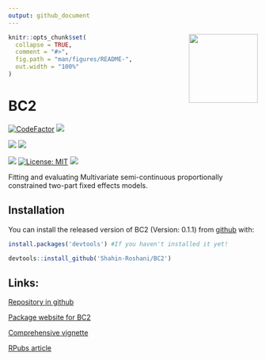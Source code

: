 ```yaml
---
output: github_document
---
```


<img src='man/figures/logo.png' align="right" height="139" />

<!-- README.md is generated from README.Rmd. Please edit that file -->

```r
knitr::opts_chunk$set(
  collapse = TRUE,
  comment = "#>",
  fig.path = "man/figures/README-",
  out.width = "100%"
)
```

# BC2

<!-- badges: start -->
[![CodeFactor](https://www.codefactor.io/repository/github/Shahin-Roshani/BC2/badge)](https://www.codefactor.io/repository/github/Shahin-Roshani/BC2)
[![](https://codecov.io/gh/Shahin-Roshani/BC2/branch/master/graph/badge.svg)](https://codecov.io/gh/Shahin-Roshani/BC2)

[![](https://img.shields.io/badge/lifecycle-maturing-blue.svg)](https://lifecycle.r-lib.org/articles/stages.html#maturing)
[![](https://img.shields.io/github/last-commit/Shahin-Roshani/BC2.svg)](https://github.com/Shahin-Roshani/BC2/commits/master)

[![](https://img.shields.io/badge/devel%20version-0.1.1-blue.svg)](https://github.com/Shahin-Roshani/BC2)
[![License: MIT](https://img.shields.io/badge/license-MIT-blue.svg)](https://cran.r-project.org/web/licenses/MIT)
[![](https://img.shields.io/github/languages/code-size/Shahin-Roshani/BC2.svg)](https://github.com/Shahin-Roshani/BC2)
<!-- badges: end -->

Fitting and evaluating Multivariate semi-continuous proportionally constrained two-part fixed effects models.

## Installation

You can install the released version of BC2 (Version: 0.1.1) from [github](https://github.com) with:

``` r
install.packages('devtools') #If you haven't installed it yet!

devtools::install_github('Shahin-Roshani/BC2')
```

## Links:

[Repository in github](https://github.com/Shahin-Roshani/BC2)

[Package website for BC2](https://shahin-roshani.github.io/BC2)

[Comprehensive vignette](https://shahin-roshani.github.io/BC2/articles/BC2.html)

[RPubs article](https://rpubs.com/ShahinRoshani/BC2)

